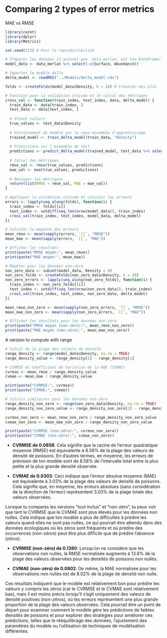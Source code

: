 # Comparing 2 types of error metrics

MAE vs RMSE

```r
library(caret)
library(dplyr)
library(Metrics)

set.seed(123) # Pour la reproductibilité

# Préparer les données (s'assurer que `data_merlan` est ton DataFrame)
model_data <- data_merlan %>% select(-c(Surface, Abundance))

# Importer le modèle delta
delta_model <- readRDS("../Models/delta_model.rds")

folds <- createFolds(model_data$Density, k = 10) # Création des plis

# Fonction pour la validation croisée et le calcul des métriques
cross_val <- function(train_index, test_index, data, delta_model) {
  train_data <- data[train_index, ]
  test_data <- data[test_index, ]
  
  # Vraies valeurs
  true_values <- test_data$Density
  
  # Entraînement du modèle sur le sous-ensemble d'apprentissage
  trained_model <- train_delta_model(train_data, "Density")
  
  # Prédictions sur l'ensemble de test
  predictions <- predict_delta_model(trained_model, test_data %>% select(-Density))
  
  # Calcul des métriques
  rmse_val <- rmse(true_values, predictions)
  mae_val <- mae(true_values, predictions)
  
  # Renvoyer les métriques
  return(list(RMSE = rmse_val, MAE = mae_val))
}

# Appliquer la validation croisée et calculer les erreurs
errors <- lapply(seq_along(folds), function(i) {
  train_index <- folds[[i]]
  test_index <- setdiff(seq_len(nrow(model_data)), train_index)
  cross_val(train_index, test_index, model_data, delta_model)
})

# Calculer la moyenne des erreurs
mean_rmse <- mean(sapply(errors, `[[`, "RMSE"))
mean_mae <- mean(sapply(errors, `[[`, "MAE"))

# Afficher les résultats
print(paste("RMSE moyen:", mean_rmse))
print(paste("MAE moyen:", mean_mae))

# Répéter pour les données non-zéro
non_zero_data <- subset(model_data, Density > 0)
non_zero_folds <- createFolds(non_zero_data$Density, k = 10)
non_zero_errors <- lapply(seq_along(non_zero_folds), function(i) {
  train_index <- non_zero_folds[[i]]
  test_index <- setdiff(seq_len(nrow(non_zero_data)), train_index)
  cross_val(train_index, test_index, non_zero_data, delta_model)
})

mean_rmse_non_zero <- mean(sapply(non_zero_errors, `[[`, "RMSE"))
mean_mae_non_zero <- mean(sapply(non_zero_errors, `[[`, "MAE"))

# Afficher les résultats pour les données non-zéro
print(paste("RMSE moyen (non-zéro):", mean_rmse_non_zero))
print(paste("MAE moyen (non-zéro):", mean_mae_non_zero))
```

A version to compute with range

```r
# Calcul de la plage des valeurs de densité
range_density <- range(model_data$Density, na.rm = TRUE)
range_density_value <- range_density[2] - range_density[1]

# CVRMSE et Coefficient de Variation de la MAE (CVMAE)
cvrmse <- mean_rmse / range_density_value
cvmae <- mean_mae / range_density_value

print(paste("CVRMSE:", cvrmse))
print(paste("CVMAE:", cvmae))

# Calculs similaires pour les données non-zéro
range_density_non_zero <- range(non_zero_data$Density, na.rm = TRUE)
range_density_non_zero_value <- range_density_non_zero[2] - range_density_non_zero[1]

cvrmse_non_zero <- mean_rmse_non_zero / range_density_non_zero_value
cvmae_non_zero <- mean_mae_non_zero / range_density_non_zero_value

print(paste("CVRMSE (non-zéro):", cvrmse_non_zero))
print(paste("CVMAE (non-zéro):", cvmae_non_zero))
```

-   **CVRMSE de 0.0858**: Cela signifie que la racine de l'erreur quadratique moyenne (RMSE) est équivalente à 8.58% de la plage des valeurs de densité de poissons. En d'autres termes, en moyenne, les erreurs de prévision de ton modèle sont de 8.58% de l'intervalle total entre la plus petite et la plus grande densité observée.

-   **CVMAE de 0.0303**: Ceci indique que l'erreur absolue moyenne (MAE) est équivalente à 3.03% de la plage des valeurs de densité de poissons. Cela signifie que, en moyenne, les erreurs absolues (sans considération de la direction de l'erreur) représentent 3.03% de la plage totale des valeurs observées.

Lorsque tu compares les versions "tout inclus" et "non-zéro", tu peux voir que tant le CVRMSE que le CVMAE sont plus élevés pour les données non nulles. Cela indique que ton modèle a plus de difficultés à prédire les valeurs quand elles ne sont pas nulles, ce qui pourrait être attendu dans des données écologiques où les zéros sont fréquents et où prédire des occurrences (non-zéros) peut être plus difficile que de prédire l'absence (zéros).

-   **CVRMSE (non-zéro) de 0.1380**: Lorsqu'on ne considère que les observations non nulles, la RMSE normalisée augmente à 13.8% de la plage des valeurs observées pour les densités de poissons non nulles.

-   **CVMAE (non-zéro) de 0.0802**: De même, la MAE normalisée pour les observations non nulles est de 8.02% de la plage de densité non nulle.

Ces résultats indiquent que le modèle est relativement bon pour prédire les valeurs y compris les zéros (car le CVRMSE et le CVMAE sont relativement bas), mais il est moins précis lorsqu'il s'agit uniquement des valeurs de densité positives (non-zéros), où les erreurs représentent une plus grande proportion de la plage des valeurs observées. Cela pourrait être un point de départ pour examiner comment le modèle gère les prédictions de faibles densités de poissons et pour explorer des stratégies pour améliorer ces prédictions, telles que le rééquilibrage des données, l'ajustement des paramètres du modèle ou l'utilisation de techniques de modélisation différentes.
